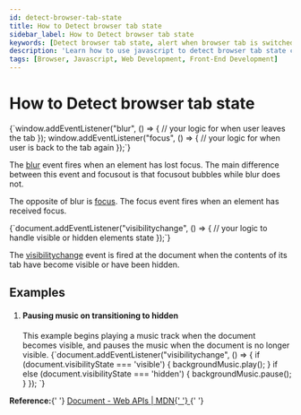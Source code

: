 ```yaml
---
id: detect-browser-tab-state
title: How to Detect browser tab state
sidebar_label: How to Detect browser tab state
keywords: [Detect browser tab state, alert when browser tab is switched]
description: 'Learn how to use javascript to detect browser tab state change.'
tags: [Browser, Javascript, Web Development, Front-End Development]
---
```


# How to Detect browser tab state


<Tabs>
  <TabItem value="method1" label="Using Blur and Focus Events">
    <CodeBlock language="js">
      {`window.addEventListener("blur", () => {
    // your logic for when user leaves the tab
});
window.addEventListener("focus", () => {
    // your logic for when user is back to the tab again
});`}
    </CodeBlock>

The <a href="https://developer.mozilla.org/en-US/docs/Web/API/Element/blur_event">blur</a> event fires when an element has lost focus. The main difference between this event and focusout is that focusout bubbles while blur does not.

The opposite of blur is <a href="https://developer.mozilla.org/en-US/docs/Web/API/Element/focus_event">focus</a>. The focus event fires when an element has received focus.

  </TabItem>
  <TabItem value="method2" label="Using visibilitychange Event ">
    <CodeBlock language="js">
      {`document.addEventListener("visibilitychange", () => {
    // your logic to handle visible or hidden elements state 
});`}
    </CodeBlock>

The <a href="https://developer.mozilla.org/en-US/docs/Web/API/Document/visibilitychange_event">visibilitychange</a> event is fired at the document when the contents of its tab have become visible or have been hidden.

<h2> Examples </h2>
<ol> 
    <li>
        <h4>Pausing music on transitioning to hidden </h4>
        This example begins playing a music track when the document becomes visible, and pauses the music when the document is no longer visible. 
        <CodeBlock language="js">
            {`document.addEventListener("visibilitychange", () => {
    if (document.visibilityState === 'visible') {
        backgroundMusic.play();
    } if else (document.visibilityState === 'hidden') {
        backgroundMusic.pause();
    }
});
`}
</CodeBlock>
    </li>
</ol>
  </TabItem>
</Tabs>

<span>
  <b>Reference:</b>{' '}
  <a href="https://developer.mozilla.org/en-US/docs/Web/API/Document">
    Document - Web APIs | MDN{' '}
  </a>{' '}
</span>
